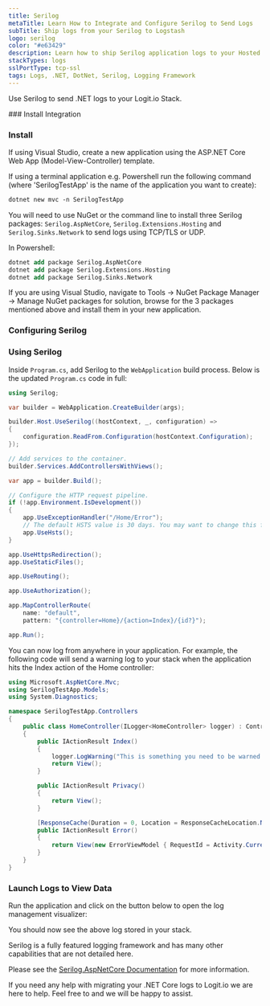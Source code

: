 ```yaml
---
title: Serilog
metaTitle: Learn How to Integrate and Configure Serilog to Send Logs
subTitle: Ship logs from your Serilog to Logstash
logo: serilog
color: "#e63429"
description: Learn how to ship Serilog application logs to your Hosted ELK Logstash instance using our configuration examples.
stackTypes: logs
sslPortType: tcp-ssl
tags: Logs, .NET, DotNet, Serilog, Logging Framework
---
```



Use Serilog to send .NET logs to your Logit.io Stack.

<Steps>
  ### Install Integration

  <InstallIntegration/>

  ### Install

  If using Visual Studio, create a new application using the ASP.NET Core Web App (Model-View-Controller) template.

  If using a terminal application e.g. Powershell run the following command (where 'SerilogTestApp' is the name of the application you want to create):

  ```ps copy
  dotnet new mvc -n SerilogTestApp
  ```

  You will need to use NuGet or the command line to install three Serilog packages: `Serilog.AspNetCore`, `Serilog.Extensions.Hosting` and `Serilog.Sinks.Network` to send logs using TCP/TLS or UDP.
  
  In Powershell:
  ```ps copy 
  dotnet add package Serilog.AspNetCore
  dotnet add package Serilog.Extensions.Hosting
  dotnet add package Serilog.Sinks.Network
  ```

  If you are using Visual Studio, navigate to Tools -> NuGet Package Manager -> Manage NuGet packages for solution, 
  browse for the 3 packages mentioned above and install them in your new application.

  ### Configuring Serilog
  
  <ConfigureSerilog />

  ### Using Serilog

  Inside `Program.cs`, add Serilog to the `WebApplication` build process. Below is the updated `Program.cs` code in full:
        
  ```csharp copy showLineNumbers
  using Serilog;

  var builder = WebApplication.CreateBuilder(args);

  builder.Host.UseSerilog((hostContext, _, configuration) =>
  {
      configuration.ReadFrom.Configuration(hostContext.Configuration);
  });

  // Add services to the container.
  builder.Services.AddControllersWithViews();

  var app = builder.Build();

  // Configure the HTTP request pipeline.
  if (!app.Environment.IsDevelopment())
  {
      app.UseExceptionHandler("/Home/Error");
      // The default HSTS value is 30 days. You may want to change this for production scenarios, see https://aka.ms/aspnetcore-hsts.
      app.UseHsts();
  }

  app.UseHttpsRedirection();
  app.UseStaticFiles();

  app.UseRouting();

  app.UseAuthorization();

  app.MapControllerRoute(
      name: "default",
      pattern: "{controller=Home}/{action=Index}/{id?}");

  app.Run();
  ```
  
  You can now log from anywhere in your application. For example, the following code will send a warning log to your stack when the application 
  hits the Index action of the Home controller:
  
  ```csharp copy
  using Microsoft.AspNetCore.Mvc;
  using SerilogTestApp.Models;
  using System.Diagnostics;

  namespace SerilogTestApp.Controllers
  {
      public class HomeController(ILogger<HomeController> logger) : Controller
      {
          public IActionResult Index()
          {
              logger.LogWarning("This is something you need to be warned about!");
              return View();
          }

          public IActionResult Privacy()
          {
              return View();
          }

          [ResponseCache(Duration = 0, Location = ResponseCacheLocation.None, NoStore = true)]
          public IActionResult Error()
          {
              return View(new ErrorViewModel { RequestId = Activity.Current?.Id ?? HttpContext.TraceIdentifier });
          }
      }
  }
  ``` 

  ### Launch Logs to View Data

  Run the application and click on the button below to open the log management visualizer:

  <LaunchVisualizer type="logs" />

  You should now see the above log stored in your stack.

</Steps>

Serilog is a fully featured logging framework and has many other capabilities that are not detailed here.
  
Please see the [Serilog.AspNetCore Documentation](https://github.com/serilog/serilog-aspnetcore) for more information.

If you need any help with migrating your .NET Core logs to Logit.io we are here to help. 
Feel free to <IntercomButton text="get in touch with our support team via Intercom" /> and we will be happy to assist.